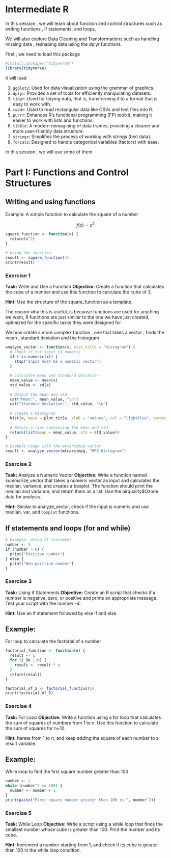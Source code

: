 # Intermediate R {-}

In this session , we will learn about function and control structures such as writing functions , if statements, and loops.

We will also explore Data Cleaning and Transformations such as handling missing data , reshaping data using the dplyr functions. 

First , we need to load this package

```r
#install.packages("tidyverse")
library(tidyverse)
```

It will load 


1. `ggplot2`: Used for data visualization using the grammar of graphics.
1. `dplyr`: Provides a set of tools for efficiently manipulating datasets.
1. `tidyr`: Used for tidying data, that is, transforming it to a format that is easy to work with.
1. `readr`: Used to read rectangular data like CSVs and text files into R.
1. `purrr`: Enhances R's functional programming (FP) toolkit, making it easier to work with lists and functions.
1. `tibble`: A modern reimagining of data frames, providing a cleaner and more user-friendly data structure.
1. `stringr`: Simplifies the process of working with strings (text data).
1. `forcats`: Designed to handle categorical variables (factors) with ease.

In this session , we will use some of them 


# Part I: Functions and Control Structures {-}

## Writing and using functions {-}

Example: A simple function to calculate the square of a number

$$
f(x) = x^2
$$

```r

square_function <- function(x) {
  return(x^2)
}

# Using the function
result <- square_function(4)
print(result)
```

### Exercise 1{-}

**Task:** Write and Use a Function
**Objective:** Create a function that calculates the cube of a number and use this function to calculate the cube of 3.

**Hint:** Use the structure of the square_function as a template.


The reason why this is useful, is because functions are used for anything we want, R functions are just similar to the one we have just created, optimized for the specific tasks they were designed for .

We now create a more complex function , one that takes a vector , finds the mean , standard deviation and the histogram

```r
analyze_vector <- function(x, plot_title = "Histogram") {
  # Check if the input is numeric
  if (!is.numeric(x)) {
    stop("Input must be a numeric vector")
  }
  
  # Calculate mean and standard deviation
  mean_value <- mean(x)
  std_value <- sd(x)
  
  # Output the mean and std
  cat("Mean:", mean_value, "\n")
  cat("Standard Deviation:", std_value, "\n")
  
  # Create a histogram
  hist(x, main = plot_title, xlab = "Values", col = "lightblue", border = "black")
  
  # Return a list containing the mean and std
  return(list(mean = mean_value, std = std_value))
}

# Example usage with the mtcars$mpg vector
result <- analyze_vector(mtcars$mpg, "MPG Histogram")

```


### Exercise 2 {-}
**Task:** Analyze a Numeric Vector
**Objective:** Write a function named summarize_vector that takes a numeric vector as input and calculates the median, variance, and creates a boxplot. The function should print the median and variance, and return them as a list. Use the airquality$Ozone data for analysis.

**Hint:** Similar to analyze_vector, check if the input is numeric and use median, var, and `boxplot` functions.

## If statements and loops (for and while) {-}

```r
# Example: Using if statement
number <- 5
if (number > 0) {
  print("Positive number")
} else {
  print("Non-positive number")
}


```

### Exercise 3 {-}

**Task:** Using if Statements
**Objective:** Create an R script that checks if a number is negative, zero, or positive and prints an appropriate message. Test your script with the number -4.

**Hint:** Use an if statement followed by else if and else.

## Example: {-}

For loop to calculate the factorial of a number

```r

factorial_function <- function(n) {
  result <- 1
  for (i in 1:n) {
    result <- result * i
  }
  return(result)
}

factorial_of_5 <- factorial_function(5)
print(factorial_of_5)

```

### Exercise 4 {-}

**Task:** For Loop
**Objective:** Write a function using a for loop that calculates the sum of squares of numbers from 1 to n. Use this function to calculate the sum of squares for n=10.

**Hint:** Iterate from 1 to n, and keep adding the square of each number to a result variable.

## Example: {-}
While loop to find the first square number greater than 100

```r
number <- 1
while (number^2 <= 100) {
  number <- number + 1
}
print(paste("First square number greater than 100 is:", number^2))
```

### Exercise 5 {-}

**Task:** While Loop
**Objective:** Write a script using a while loop that finds the smallest number whose cube is greater than 100. Print the number and its cube.

**Hint:** Increment a number starting from 1, and check if its cube is greater than 100 in the while loop condition.
